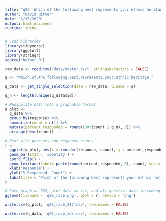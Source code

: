 ```yaml
---
title: "q96 'Which of the following best represents your ethnic heritage?'"
author: "David Ritter"
date: "2/15/2020"
output: html_document
runtime: shiny
---
```


```r
# Load libraries
library(tidyverse)
library(ggplot2)
library(stringr)
source("helper.R")
```

```r
raw_data <- read.csv("data/master.csv", stringsAsFactors = FALSE)
```

```r
q <- "Which.of.the.following.best.represents.your.ethnic.heritage."

q_data <- get_single_selection(data = raw_data, q.name = q)

q_n <- length(unique(q_data$id))
```

```r
# Manipulate data into a graphable format
q_plot <-
  q_data %>%
  group_by(response) %>%
  summarize(count = n()) %>%
  mutate(percent_responded = round(100*(count / q_n), 2)) %>%
  arrange(desc(count))
```

```r
# Plot with percents and response counts
r <- 
  ggplot(q_plot, aes(x = reorder(response, count), y = percent_responded)) +
  geom_bar(stat = 'identity') +
  coord_flip() +
  geom_text(aes(label= paste(round(percent_responded, 0), count, sep = "%:"))) +
  xlab("Response") +
  ylab("% Responded, Count") +
  labs(title = "Which of the following best represents your ethnic heritage?", subtitle = q_n)
r
```

```r
# Save graph as PNG, plot data as csv, and all question data including response IDs as csv (save question n and N at end of plot file as "_x.x")
ggsave(filename = 'q96_race.png', plot = r, device = 'png')

write.csv(q_plot, 'q96_race_217.csv', row.names = FALSE)

write.csv(q_data, 'q96_race_ids.csv', row.names = FALSE)
```
